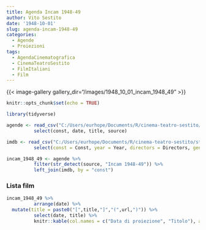 ```yaml
---
title: Agenda Incam 1948-49
author: Vito Sestito
date: '1948-10-01'
slug: agenda-incam-1948-49
categories:
  - Agende
  - Proiezioni
tags:
  - AgendaCinematografica
  - CinemaTeatroSestito
  - FilmItaliani
  - Film
---
```

{{< image-gallery gallery_dir="/images/1948_10_01_incam_1948_49" >}}
```r
knitr::opts_chunk$set(echo = TRUE)

library(tidyverse)

agende <- read_csv("C:/Users/eurhope/Documents/R/cinema-teatro-sestito/static/data/programmazione_agende.csv") %>%
          select(const, date, title, source)

imdb <- read_csv("C:/Users/eurhope/Documents/R/cinema-teatro-sestito/static/data/programmazione_imdb.csv") %>%
          select(const = Const, year = Year, directors = Directors, genres = Genres, imdb_rating = `IMDb Rating`, runtime = `Runtime (mins)`, url = URL)

incam_1948_49 <- agende %>%
          filter(str_detect(source, "Incam 1948-49")) %>%
          left_join(imdb, by = "const")
```
### Lista film
```r
incam_1948_49 %>%
          arrange(date) %>%
  mutate(title = paste0("[",title,"]","(",url,")")) %>%
          select(date, title) %>%
          knitr::kable(col.names = c("Data di proiezione", "Titolo"), align = c("l", "l", "l"))
```